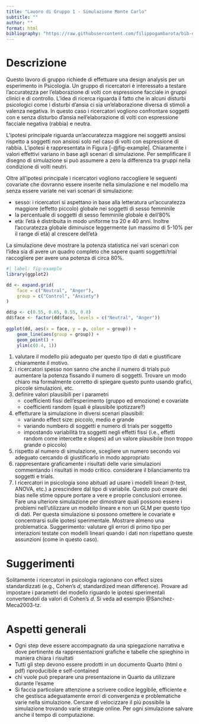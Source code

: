 ```yaml
---
title: "Lavoro di Gruppo 1 - Simulazione Monte Carlo"
subtitle: ""
author: ""
format: html
bibliography: "https://raw.githubusercontent.com/filippogambarota/bib-database/main/references.bib"
---
```


# Descrizione

Questo lavoro di gruppo richiede di effettuare una design analysis per un esperimento in Psicologia. Un gruppo di ricercatori è interessato a testare l'accuratezza per l'elaborazione di volti con espressione facciale in gruppi clinici e di controllo. L'idea di ricerca riguarda il fatto che in alcuni disturbi psicologici come i disturbi d'ansia ci sia un'elaborazione diversa di stimoli a valenza negativa. In questo caso i ricercatori vogliono confrontare soggetti con e senza disturbo d'ansia nell'elaborazione di volti con espressione facciale negativa (rabbia) e neutra.

L'ipotesi principale riguarda un'accuratezza maggiore nei soggetti ansiosi rispetto a soggetti non ansiosi solo nel caso di volti con espressione di rabbia. L'ipotesi è rappresentata in Figura [-@fig-example]. Chiaramente i valori effettivi variano in base agli scenari di simulazione. Per semplificare il disegno di simulazione si può assumere a zero la differenza tra gruppi nella condizione di volti neutri.

Oltre all'ipotesi principale i ricercatori vogliono raccogliere le seguenti covariate che dovranno essere inserite nella simulazione e nel modello ma senza essere variate nei vari scenari di simulazione:

- sesso: i ricercatori si aspettano in base alla letteratura un'accuratezza maggiore (effetto piccolo) globale nei soggetti di sesso femminile
- la percentuale di soggetti di sesso femminile globale è dell'80%
- età: l'età è distribuita in modo uniforme tra 20 e 40 anni. Inoltre l'accuratezza globale diminuisce leggermente (un massimo di 5-10% per il range di età) al crescere dell'età

La simulazione deve mostrare la potenza statistica nei vari scenari con l'idea sia di avere un quadro completo che sapere quanti soggetti/trial raccogliere per avere una potenza di circa 80%.


```r
#| label: fig-example
library(ggplot2)

dd <- expand.grid(
    face = c("Neutral", "Anger"),
    group = c("Control", "Anxiety")
) 

dd$p <- c(0.55, 0.65, 0.55, 0.8)
dd$face <- factor(dd$face, levels = c("Neutral", "Anger"))    
    
ggplot(dd, aes(x = face, y = p, color = group)) +
    geom_line(aes(group = group)) +
    geom_point() +
    ylim(c(0.4, 1))
```


1. valutare il modello più adeguato per questo tipo di dati e giustificare chiaramente il motivo.
2. i ricercatori spesso non sanno che anche il numero di trials può aumentare la potenza fissando il numero di soggetti. Trovare un modo chiaro ma formalmente corretto di spiegare questo punto usando grafici, piccole simulazioni, etc.
3. definire valori plausibili per i parametri
    - coefficienti fissi dell'esperimento (gruppo ed emozione) e covariate
    - coefficienti random (quali è plausibile ipotizzare?)
4. effetturare la simulazione in diversi scenari plausibili:
    - variando effect size: piccolo, medio e grande
    - variando numbero di soggetti e numero di trials per soggetto
    - impostando variabilità tra soggetti negli effetti fissi (i.e., effetti random come intercette e slopes) ad un valore plausibile (non troppo grande o piccolo)
5. rispetto al numero di simulazione, scegliere un numero secondo voi adeguato cercando di giustificarlo in modo appropriato
6. rappresentare graficamente i risultati delle varie simulazioni commentando i risultati in modo critico. considerare il bilanciamento tra soggetti e trials.
7. I ricercatori in psicologia sono abituati ad usare i modelli lineari (t-test, ANOVA, etc.) a prescindere dal tipo di variabile. Questo può creare dei bias nelle stime oppure portare a vere e proprie conclusioni erronee. Fare una ulteriore simulazione per dimostrare quali possono essere i problemi nell'utilizzare un modello lineare e non un GLM per questo tipo di dati. Per questa simulazione si possono omettere le covariate e concentrarsi sulle ipotesi sperimentale. Mostrare almeno una problematica. Suggerimento: valutare gli errori di primo tipo per interazioni testate con modelli lineari quando i dati non rispettano queste assunzioni (come in questo caso).

# Suggerimenti

Solitamente i ricercatori in psicologia ragionano con effect sizes standardizzati (e.g., Cohen's $d$, standardized mean difference). Provare ad impostare i parametri del modello riguardo le ipotesi sperimentali convertendoli da valori di Cohen's $d$. Si veda ad esempio @Sanchez-Meca2003-tz.

# Aspetti generali

- Ogni step deve essere accompagnato da una spiegazione narrativa e dove pertinente da rappresentazioni grafiche e tabelle che spieghino in maniera chiara i risultati
- Tutti gli step devono essere prodotti in un documento Quarto (html o pdf) riproducibile e self-contained
- chi vuole può preparare una presentazione in Quarto da utilizzare durante l'esame
- Si faccia particolare attenzione a scrivere codice leggibile, efficiente e che gestisca adeguatamente errori di convergenza e problematiche varie nella simulazione. Cercare di velocizzare il più possibile la simulazione trovando varie strategie online. Per ogni simulazione salvare anche il tempo di computazione.


